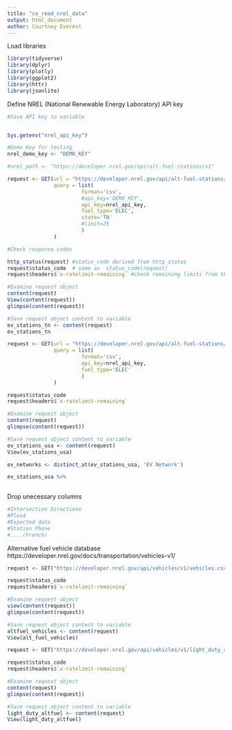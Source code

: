 ```yaml
---
title: "ce_read_nrel_data"
output: html_document
author: Courtney Everest
---
```


Load libraries
```r
library(tidyverse)
library(dplyr)
library(plotly)
library(ggplot2)
library(httr)
library(jsonlite)
```



Define NREL (National Renewable Energy Laboratory) API key
```r
#Save API key to variable


Sys.getenv("nrel_api_key")

#Demo Key for testing
nrel_demo_key <- "DEMO_KEY"

```

```r
#nrel_path <- "https://developer.nrel.gov/api/alt-fuel-stations/v1"

request <- GET(url = "https://developer.nrel.gov/api/alt-fuel-stations/v1", 
               query = list(
                        format='csv',
                        #api_key='DEMO_KEY',
                        api_key=nrel_api_key,
                        fuel_type='ELEC',
                        state='TN'
                        #limit=25
                        )
               )

#Check response codes

http_status(request) #status_code derived from http_status
request$status_code  # same as  status_code(request)
request$headers$`x-ratelimit-remaining` #check remaining limits from the headers

#Examine request object
content(request)
View(content(request))
glimpse(content(request))

#Save request object content to variable
ev_stations_tn <- content(request)
ev_stations_tn

```

```r
request <- GET(url = "https://developer.nrel.gov/api/alt-fuel-stations/v1", 
               query = list(
                        format='csv',
                        api_key=nrel_api_key,
                        fuel_type='ELEC'
                        )
               )

request$status_code  
request$headers$`x-ratelimit-remaining` 

#Examine request object
content(request)
glimpse(content(request))

#Save request object content to variable
ev_stations_usa <- content(request)
View(ev_stations_usa)
```

```r
ev_networks <- distinct_at(ev_stations_usa, 'EV Network')

ev_stations_usa %>%
  

```


Drop unecessary columns
```r
#Intersection Directions
#Plus4
#Expected date
#Station Phone
#....(French)

```

Alternative fuel vehicle database
https://developer.nrel.gov/docs/transportation/vehicles-v1/
```r
request <- GET("https://developer.nrel.gov/api/vehicles/v1/vehicles.csv?api_key=jKXom0OzVBggwJsR5f0zZGiJkFshXm1EcjG9QkD9")

request$status_code  
request$headers$`x-ratelimit-remaining` 

#Examine request object
view(content(request))
glimpse(content(request))

#Save request object content to variable
altfuel_vehicles <- content(request)
View(alt_fuel_vehicles)
```


```r
request <- GET("https://developer.nrel.gov/api/vehicles/v1/light_duty_automobiles.csv?api_key=jKXom0OzVBggwJsR5f0zZGiJkFshXm1EcjG9QkD9")

request$status_code  
request$headers$`x-ratelimit-remaining` 

#Examine request object
content(request)
glimpse(content(request))

#Save request object content to variable
light_duty_altfuel <- content(request)
View(light_duty_altfuel)
```
